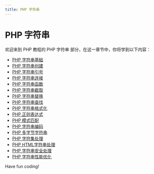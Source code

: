 ```yaml
---
title: PHP 字符串
---
```


# PHP 字符串

欢迎来到 PHP 教程的 PHP 字符串 部分，在这一章节中，你将学到以下内容：

- [PHP 字符串基础](./0-php-string-basics.mdx)
- [PHP 字符串创建](./1-php-string-creation.mdx)
- [PHP 字符串引号](./2-php-string-quotes.mdx)
- [PHP 字符串连接](./3-php-string-concatenation.mdx)
- [PHP 字符串函数](./4-php-string-functions.mdx)
- [PHP 字符串截取](./5-php-string-interception.mdx)
- [PHP 字符串替换](./6-php-string-replacement.mdx)
- [PHP 字符串查找](./7-php-string-search.mdx)
- [PHP 字符串格式化](./8-php-string-formatting.mdx)
- [PHP 正则表达式](./9-php-regular-expression.mdx)
- [PHP 模式匹配](./10-php-pattern-matching.mdx)
- [PHP 字符串编码](./11-php-string-encoding.mdx)
- [PHP 多字节字符串](./12-php-multibyte-strings.mdx)
- [PHP 字符集处理](./13-php-character-set-processing.mdx)
- [PHP HTML字符串处理](./14-php-html-string-processing.mdx)
- [PHP 字符串安全处理](./15-php-string-security-processing.mdx)
- [PHP 字符串性能优化](./16-php-string-performance-optimization.mdx)

Have fun coding!